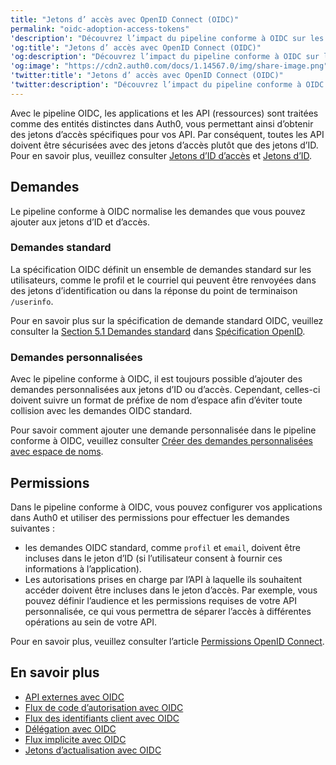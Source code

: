 ---
title: "Jetons d’ accès avec OpenID Connect (OIDC)"
permalink: "oidc-adoption-access-tokens"
'description': "Découvrez l’impact du pipeline conforme à OIDC sur les jetons de sécurisation des API, notamment en ce qui concerne les permissions et les demandes."
'og:title': "Jetons d’ accès avec OpenID Connect (OIDC)"
'og:description': "Découvrez l’impact du pipeline conforme à OIDC sur les jetons de sécurisation des API, notamment en ce qui concerne les permissions et les demandes."
'og:image': "https://cdn2.auth0.com/docs/1.14567.0/img/share-image.png"
'twitter:title': "Jetons d’ accès avec OpenID Connect (OIDC)"
'twitter:description': "Découvrez l’impact du pipeline conforme à OIDC sur les jetons de sécurisation des API, notamment en ce qui concerne les permissions et les demandes."
---

Avec le pipeline OIDC, les applications et les API (ressources) sont traitées comme des entités distinctes dans Auth0, vous permettant ainsi d’obtenir des jetons d’accès spécifiques pour vos API. Par conséquent, toutes les API doivent être sécurisées avec des jetons d’accès plutôt que des jetons d’ID. Pour en savoir plus, veuillez consulter [Jetons d’ID d’accès](/docs/docs/fr-ca/secure/tokens/access-tokens) et [Jetons d’ID](/docs/docs/fr-ca/secure/tokens/id-tokens).

## Demandes

Le pipeline conforme à OIDC normalise les demandes que vous pouvez ajouter aux jetons d’ID et d’accès.

### Demandes standard

La spécification OIDC définit un ensemble de demandes standard sur les utilisateurs, comme le profil et le courriel qui peuvent être renvoyées dans des jetons d’identification ou dans la réponse du point de terminaison `/userinfo`.

Pour en savoir plus sur la spécification de demande standard OIDC, veuillez consulter la [Section 5.1 Demandes standard](https://openid.net/specs/openid-connect-core-1_0.html#StandardClaims) dans [Spécification OpenID](https://openid.net).

### Demandes personnalisées

Avec le pipeline conforme à OIDC, il est toujours possible d’ajouter des demandes personnalisées aux jetons d’ID ou d’accès. Cependant, celles-ci doivent suivre un format de préfixe de nom d’espace afin d’éviter toute collision avec les demandes OIDC standard.

Pour savoir comment ajouter une demande personnalisée dans le pipeline conforme à OIDC, veuillez consulter [Créer des demandes personnalisées avec espace de noms](/docs/docs/fr-ca/secure/tokens/json-web-tokens/create-custom-claims).

## Permissions

Dans le pipeline conforme à OIDC, vous pouvez configurer vos applications dans Auth0 et utiliser des permissions pour effectuer les demandes suivantes :

* les demandes OIDC standard, comme `profil` et `email`, doivent être incluses dans le jeton d’ID (si l’utilisateur consent à fournir ces informations à l’application).
* Les autorisations prises en charge par l’API à laquelle ils souhaitent accéder doivent être incluses dans le jeton d’accès. Par exemple, vous pouvez définir l’<Tooltip data-tooltip-id="react-containers-DefinitionTooltip-0" tip="">audience</Tooltip> et les permissions requises de votre API personnalisée, ce qui vous permettra de séparer l’accès à différentes opérations au sein de votre API.

Pour en savoir plus, veuillez consulter l’article [Permissions OpenID Connect](/docs/docs/fr-ca/get-started/apis/scopes/openid-connect-scopes).

## En savoir plus

* [API externes avec OIDC](/docs/docs/fr-ca/authenticate/login/oidc-conformant-authentication/oidc-adoption-apis)
* [Flux de code d’autorisation avec OIDC](/docs/docs/fr-ca/authenticate/login/oidc-conformant-authentication/oidc-adoption-auth-code-flow)
* [Flux des identifiants client avec OIDC](/docs/docs/fr-ca/authenticate/login/oidc-conformant-authentication/oidc-adoption-client-credentials-flow)
* [Délégation avec OIDC](/docs/docs/fr-ca/authenticate/login/oidc-conformant-authentication/oidc-adoption-delegation)
* [Flux implicite avec OIDC](/docs/docs/fr-ca/authenticate/login/oidc-conformant-authentication/oidc-adoption-implicit-flow)
* [Jetons d’actualisation avec OIDC](/docs/docs/fr-ca/authenticate/login/oidc-conformant-authentication/oidc-adoption-refresh-tokens)